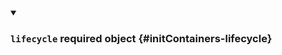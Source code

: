 
<details className="config-field" data-expandable="false" open>
<summary>

### `lifecycle` <span class="config-field-required" data-required="false">required</span> <span class="config-field-type">object</span> <span class="config-field-default"></span> <span class="config-field-enum"></span> {#initContainers-lifecycle}



</summary>



</details>
